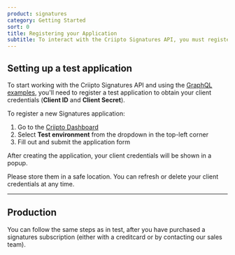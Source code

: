 ```yaml
---
product: signatures
category: Getting Started
sort: 0
title: Registering your Application
subtitle: To interact with the Criipto Signatures API, you must register a test application and get a set of client credentials.
---
```


## Setting up a test application

To start working with the Criipto Signatures API and using the [GraphQL examples](/signatures/graphql/examples), you'll need to register a test application to obtain your client credentials (**Client ID** and **Client Secret**).

To register a new Signatures application:

1. Go to the [Criipto Dashboard](https://dashboard.criipto.com/applications/add?tags=signatures)
2. Select **Test environment** from the dropdown in the top-left corner
3. Fill out and submit the application form

After creating the application, your client credentials will be shown in a popup.

Please store them in a safe location. You can refresh or delete your client credentials at any time.

_________________

## Production

You can follow the same steps as in test, after you have purchased a signatures subscription (either with a creditcard or by contacting our sales team).
